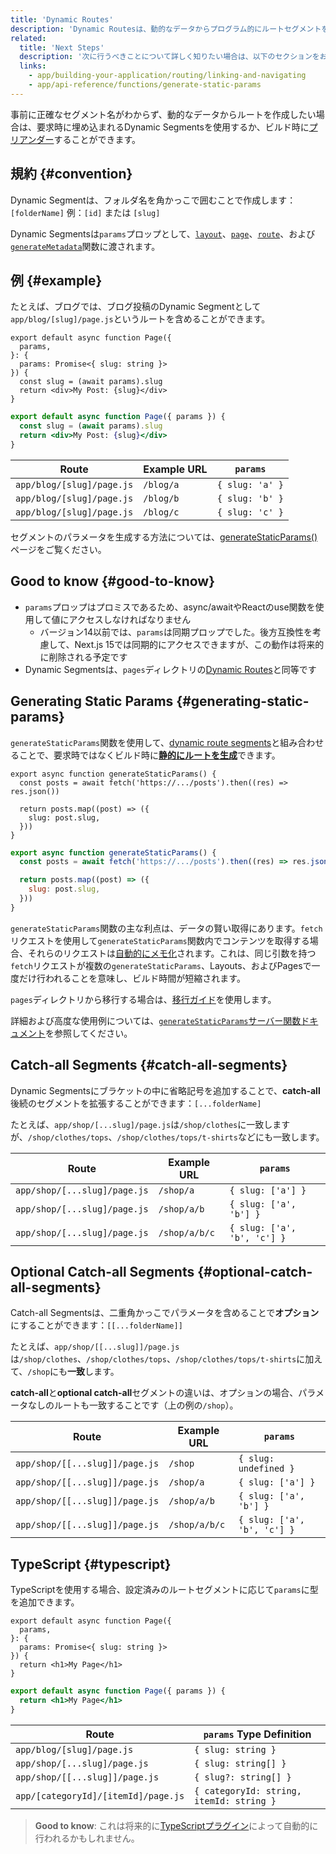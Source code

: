 ```yaml
---
title: 'Dynamic Routes'
description: 'Dynamic Routesは、動的なデータからプログラム的にルートセグメントを生成するために使用できます。'
related:
  title: 'Next Steps'
  description: '次に行うべきことについて詳しく知りたい場合は、以下のセクションをお勧めします'
  links:
    - app/building-your-application/routing/linking-and-navigating
    - app/api-reference/functions/generate-static-params
---
```


事前に正確なセグメント名がわからず、動的なデータからルートを作成したい場合は、要求時に埋め込まれるDynamic Segmentsを使用するか、ビルド時に[プリアンダー](#generating-static-params)することができます。

## 規約 {#convention}

Dynamic Segmentは、フォルダ名を角かっこで囲むことで作成します：`[folderName]` 例：`[id]` または `[slug]`

Dynamic Segmentsは`params`プロップとして、[`layout`](/docs/app/api-reference/file-conventions/layout)、[`page`](/docs/app/api-reference/file-conventions/page)、[`route`](/docs/app/building-your-application/routing/route-handlers)、および[`generateMetadata`](/docs/app/api-reference/functions/generate-metadata#generatemetadata-function)関数に渡されます。

## 例 {#example}

たとえば、ブログでは、ブログ投稿のDynamic Segmentとして`app/blog/[slug]/page.js`というルートを含めることができます。

<Tabs>
<TabItem value="tsx" label="TypeScript">

```tsx title="app/blog/[slug]/page.tsx" switcher
export default async function Page({
  params,
}: {
  params: Promise<{ slug: string }>
}) {
  const slug = (await params).slug
  return <div>My Post: {slug}</div>
}
```

</TabItem>
<TabItem value="jsx" label="JavaScript">

```jsx title="app/blog/[slug]/page.js" switcher
export default async function Page({ params }) {
  const slug = (await params).slug
  return <div>My Post: {slug}</div>
}
```

</TabItem>
</Tabs>

| Route                     | Example URL | `params`        |
| ------------------------- | ----------- | --------------- |
| `app/blog/[slug]/page.js` | `/blog/a`   | `{ slug: 'a' }` |
| `app/blog/[slug]/page.js` | `/blog/b`   | `{ slug: 'b' }` |
| `app/blog/[slug]/page.js` | `/blog/c`   | `{ slug: 'c' }` |

セグメントのパラメータを生成する方法については、[generateStaticParams()](#generating-static-params)ページをご覧ください。

## Good to know {#good-to-know}

- `params`プロップはプロミスであるため、async/awaitやReactのuse関数を使用して値にアクセスしなければなりません
  - バージョン14以前では、`params`は同期プロップでした。後方互換性を考慮して、Next.js 15では同期的にアクセスできますが、この動作は将来的に削除される予定です
- Dynamic Segmentsは、`pages`ディレクトリの[Dynamic Routes](https://nextjs.org/docs/canary/pages/building-your-application/routing/dynamic-routes)と同等です

## Generating Static Params {#generating-static-params}

`generateStaticParams`関数を使用して、[dynamic route segments](/docs/app/building-your-application/routing/dynamic-routes)と組み合わせることで、要求時ではなくビルド時に[**静的にルートを生成**](/docs/app/building-your-application/rendering/server-components#static-rendering-default)できます。

<Tabs>
<TabItem value="tsx" label="TypeScript">

```tsx title="app/blog/[slug]/page.tsx" switcher
export async function generateStaticParams() {
  const posts = await fetch('https://.../posts').then((res) => res.json())

  return posts.map((post) => ({
    slug: post.slug,
  }))
}
```

</TabItem>
<TabItem value="jsx" label="JavaScript">

```jsx title="app/blog/[slug]/page.js" switcher
export async function generateStaticParams() {
  const posts = await fetch('https://.../posts').then((res) => res.json())

  return posts.map((post) => ({
    slug: post.slug,
  }))
}
```

</TabItem>
</Tabs>

`generateStaticParams`関数の主な利点は、データの賢い取得にあります。`fetch`リクエストを使用して`generateStaticParams`関数内でコンテンツを取得する場合、それらのリクエストは[自動的にメモ化](/docs/app/building-your-application/caching#request-memoization)されます。これは、同じ引数を持つ`fetch`リクエストが複数の`generateStaticParams`、Layouts、およびPagesで一度だけ行われることを意味し、ビルド時間が短縮されます。

`pages`ディレクトリから移行する場合は、[移行ガイド](/docs/app/building-your-application/upgrading/app-router-migration#dynamic-paths-getstaticpaths)を使用します。

詳細および高度な使用例については、[`generateStaticParams`サーバー関数ドキュメント](/docs/app/api-reference/functions/generate-static-params)を参照してください。

## Catch-all Segments {#catch-all-segments}

Dynamic Segmentsにブラケットの中に省略記号を追加することで、**catch-all**後続のセグメントを拡張することができます：`[...folderName]`

たとえば、`app/shop/[...slug]/page.js`は`/shop/clothes`に一致しますが、`/shop/clothes/tops`、`/shop/clothes/tops/t-shirts`などにも一致します。

| Route                        | Example URL   | `params`                    |
| ---------------------------- | ------------- | --------------------------- |
| `app/shop/[...slug]/page.js` | `/shop/a`     | `{ slug: ['a'] }`           |
| `app/shop/[...slug]/page.js` | `/shop/a/b`   | `{ slug: ['a', 'b'] }`      |
| `app/shop/[...slug]/page.js` | `/shop/a/b/c` | `{ slug: ['a', 'b', 'c'] }` |

## Optional Catch-all Segments {#optional-catch-all-segments}

Catch-all Segmentsは、二重角かっこでパラメータを含めることで**オプション**にすることができます：`[[...folderName]]`

たとえば、`app/shop/[[...slug]]/page.js`は`/shop/clothes`、`/shop/clothes/tops`、`/shop/clothes/tops/t-shirts`に加えて、`/shop`にも**一致**します。

**catch-all**と**optional catch-all**セグメントの違いは、オプションの場合、パラメータなしのルートも一致することです（上の例の`/shop`）。

| Route                          | Example URL   | `params`                    |
| ------------------------------ | ------------- | --------------------------- |
| `app/shop/[[...slug]]/page.js` | `/shop`       | `{ slug: undefined }`       |
| `app/shop/[[...slug]]/page.js` | `/shop/a`     | `{ slug: ['a'] }`           |
| `app/shop/[[...slug]]/page.js` | `/shop/a/b`   | `{ slug: ['a', 'b'] }`      |
| `app/shop/[[...slug]]/page.js` | `/shop/a/b/c` | `{ slug: ['a', 'b', 'c'] }` |

## TypeScript {#typescript}

TypeScriptを使用する場合、設定済みのルートセグメントに応じて`params`に型を追加できます。

<Tabs>
<TabItem value="tsx" label="TypeScript">

```tsx title="app/blog/[slug]/page.tsx" switcher
export default async function Page({
  params,
}: {
  params: Promise<{ slug: string }>
}) {
  return <h1>My Page</h1>
}
```

</TabItem>
<TabItem value="jsx" label="JavaScript">

```jsx title="app/blog/[slug]/page.js" switcher
export default async function Page({ params }) {
  return <h1>My Page</h1>
}
```

</TabItem>
</Tabs>

| Route                               | `params` Type Definition                 |
| ----------------------------------- | ---------------------------------------- |
| `app/blog/[slug]/page.js`           | `{ slug: string }`                       |
| `app/shop/[...slug]/page.js`        | `{ slug: string[] }`                     |
| `app/shop/[[...slug]]/page.js`      | `{ slug?: string[] }`                    |
| `app/[categoryId]/[itemId]/page.js` | `{ categoryId: string, itemId: string }` |

> **Good to know**: これは将来的に[TypeScriptプラグイン](/docs/app/building-your-application/configuring/typescript#typescript-plugin)によって自動的に行われるかもしれません。
